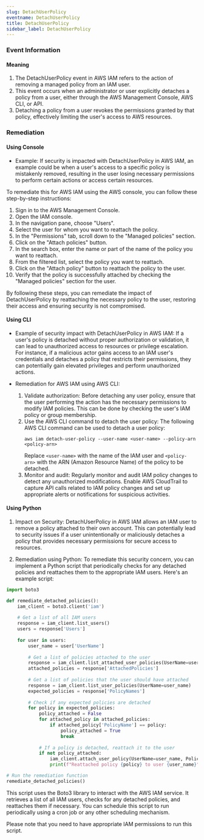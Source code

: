```yaml
--- 
slug: DetachUserPolicy
eventname: DetachUserPolicy
title: DetachUserPolicy
sidebar_label: DetachUserPolicy
---
```

                       
### Event Information

#### Meaning

1. The DetachUserPolicy event in AWS IAM refers to the action of removing a managed policy from an IAM user.
2. This event occurs when an administrator or user explicitly detaches a policy from a user, either through the AWS Management Console, AWS CLI, or API.
3. Detaching a policy from a user revokes the permissions granted by that policy, effectively limiting the user's access to AWS resources.

### Remediation

#### Using Console

- Example: If security is impacted with DetachUserPolicy in AWS IAM, an example could be when a user's access to a specific policy is mistakenly removed, resulting in the user losing necessary permissions to perform certain actions or access certain resources.

To remediate this for AWS IAM using the AWS console, you can follow these step-by-step instructions:

1. Sign in to the AWS Management Console.
2. Open the IAM console.
3. In the navigation pane, choose "Users".
4. Select the user for whom you want to reattach the policy.
5. In the "Permissions" tab, scroll down to the "Managed policies" section.
6. Click on the "Attach policies" button.
7. In the search box, enter the name or part of the name of the policy you want to reattach.
8. From the filtered list, select the policy you want to reattach.
9. Click on the "Attach policy" button to reattach the policy to the user.
10. Verify that the policy is successfully attached by checking the "Managed policies" section for the user.

By following these steps, you can remediate the impact of DetachUserPolicy by reattaching the necessary policy to the user, restoring their access and ensuring security is not compromised.

#### Using CLI

- Example of security impact with DetachUserPolicy in AWS IAM: If a user's policy is detached without proper authorization or validation, it can lead to unauthorized access to resources or privilege escalation. For instance, if a malicious actor gains access to an IAM user's credentials and detaches a policy that restricts their permissions, they can potentially gain elevated privileges and perform unauthorized actions.

- Remediation for AWS IAM using AWS CLI:
  1. Validate authorization: Before detaching any user policy, ensure that the user performing the action has the necessary permissions to modify IAM policies. This can be done by checking the user's IAM policy or group membership.
  2. Use the AWS CLI command to detach the user policy: The following AWS CLI command can be used to detach a user policy:
     ```
     aws iam detach-user-policy --user-name <user-name> --policy-arn <policy-arn>
     ```
     Replace `<user-name>` with the name of the IAM user and `<policy-arn>` with the ARN (Amazon Resource Name) of the policy to be detached.
  3. Monitor and audit: Regularly monitor and audit IAM policy changes to detect any unauthorized modifications. Enable AWS CloudTrail to capture API calls related to IAM policy changes and set up appropriate alerts or notifications for suspicious activities.

#### Using Python

1. Impact on Security: DetachUserPolicy in AWS IAM allows an IAM user to remove a policy attached to their own account. This can potentially lead to security issues if a user unintentionally or maliciously detaches a policy that provides necessary permissions for secure access to resources.

2. Remediation using Python: To remediate this security concern, you can implement a Python script that periodically checks for any detached policies and reattaches them to the appropriate IAM users. Here's an example script:

```python
import boto3

def remediate_detached_policies():
    iam_client = boto3.client('iam')
    
    # Get a list of all IAM users
    response = iam_client.list_users()
    users = response['Users']
    
    for user in users:
        user_name = user['UserName']
        
        # Get a list of policies attached to the user
        response = iam_client.list_attached_user_policies(UserName=user_name)
        attached_policies = response['AttachedPolicies']
        
        # Get a list of policies that the user should have attached
        response = iam_client.list_user_policies(UserName=user_name)
        expected_policies = response['PolicyNames']
        
        # Check if any expected policies are detached
        for policy in expected_policies:
            policy_attached = False
            for attached_policy in attached_policies:
                if attached_policy['PolicyName'] == policy:
                    policy_attached = True
                    break
            
            # If a policy is detached, reattach it to the user
            if not policy_attached:
                iam_client.attach_user_policy(UserName=user_name, PolicyArn=policy)
                print(f"Reattached policy {policy} to user {user_name}")

# Run the remediation function
remediate_detached_policies()
```

This script uses the Boto3 library to interact with the AWS IAM service. It retrieves a list of all IAM users, checks for any detached policies, and reattaches them if necessary. You can schedule this script to run periodically using a cron job or any other scheduling mechanism.

Please note that you need to have appropriate IAM permissions to run this script.


 